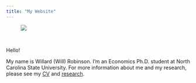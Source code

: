 ```yaml
---
title: "My Website"
---
```


<figure style= "max-width: 33%;" margin = "20">
  <img src="images/robinson-headshot.jpg">
</figure>

<br>

Hello!

My name is Willard (Will) Robinson. I'm an Economics Ph.D. student at North Carolina State University.
For more information about me and my research, please see my [CV](cv.html) and [research](research.html).

